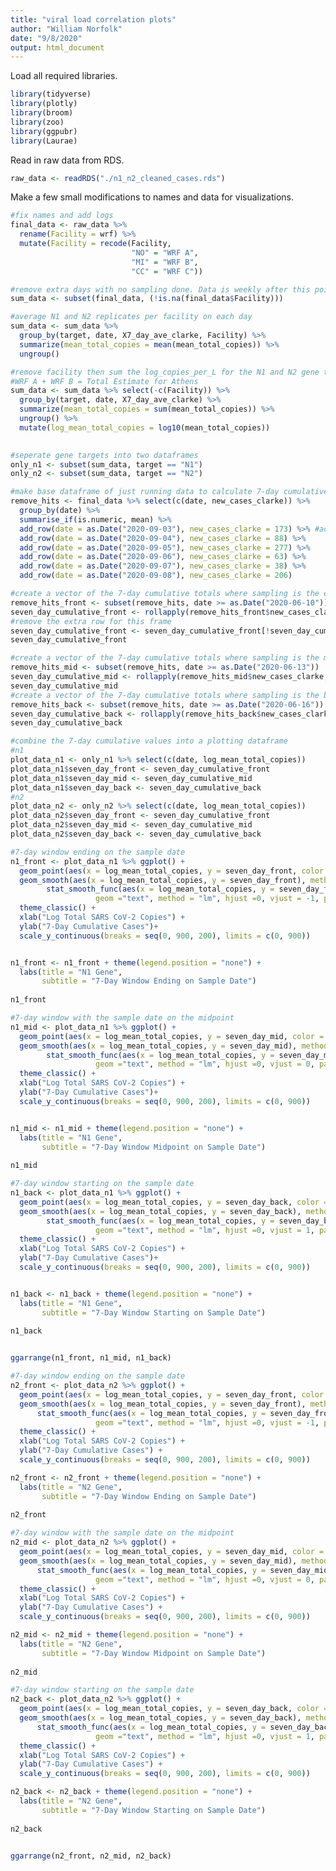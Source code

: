 ```yaml
---
title: "viral load correlation plots"
author: "William Norfolk"
date: "9/8/2020"
output: html_document
---
```



Load all required libraries.
```r
library(tidyverse)
library(plotly)
library(broom)
library(zoo)
library(ggpubr)
library(Laurae)
```

Read in raw data from RDS.
```r
raw_data <- readRDS("./n1_n2_cleaned_cases.rds")
```

Make a few small modifications to names and data for visualizations.


```r
#fix names and add logs
final_data <- raw_data %>%
  rename(Facility = wrf) %>%
  mutate(Facility = recode(Facility, 
                           "NO" = "WRF A",
                           "MI" = "WRF B",
                           "CC" = "WRF C"))

#remove extra days with no sampling done. Data is weekly after this point
sum_data <- subset(final_data, (!is.na(final_data$Facility)))

#average N1 and N2 replicates per facility on each day
sum_data <- sum_data %>% 
  group_by(target, date, X7_day_ave_clarke, Facility) %>%
  summarize(mean_total_copies = mean(mean_total_copies)) %>%
  ungroup()

#remove facility then sum the log_copies_per_L for the N1 and N2 gene targets. 
#WRF A + WRF B = Total Estimate for Athens
sum_data <- sum_data %>% select(-c(Facility)) %>%
  group_by(target, date, X7_day_ave_clarke) %>%
  summarize(mean_total_copies = sum(mean_total_copies)) %>%
  ungroup() %>%
  mutate(log_mean_total_copies = log10(mean_total_copies))
 

#seperate gene targets into two dataframes
only_n1 <- subset(sum_data, target == "N1")
only_n2 <- subset(sum_data, target == "N2")

```


```r
#make base dataframe of just running data to calculate 7-day cumulative values
remove_hits <- final_data %>% select(c(date, new_cases_clarke)) %>%
  group_by(date) %>%
  summarise_if(is.numeric, mean) %>%
  add_row(date = as.Date("2020-09-03"), new_cases_clarke = 173) %>% #add in missing days
  add_row(date = as.Date("2020-09-04"), new_cases_clarke = 88) %>%
  add_row(date = as.Date("2020-09-05"), new_cases_clarke = 277) %>%
  add_row(date = as.Date("2020-09-06"), new_cases_clarke = 63) %>%
  add_row(date = as.Date("2020-09-07"), new_cases_clarke = 38) %>%
  add_row(date = as.Date("2020-09-08"), new_cases_clarke = 206)

#create a vector of the 7-day cumulative totals where sampling is the end of the 7 days
remove_hits_front <- subset(remove_hits, date >= as.Date("2020-06-10"))
seven_day_cumulative_front <- rollapply(remove_hits_front$new_cases_clarke, 7, FUN = sum, by =7)
#remove the extra row for this frame
seven_day_cumulative_front <- seven_day_cumulative_front[!seven_day_cumulative_front %in% 924 ]
seven_day_cumulative_front

#create a vector of the 7-day cumulative totals where sampling is the middle of the 7 days
remove_hits_mid <- subset(remove_hits, date >= as.Date("2020-06-13"))
seven_day_cumulative_mid <- rollapply(remove_hits_mid$new_cases_clarke, 7, FUN = sum, by = 7)
seven_day_cumulative_mid
#create a vector of the 7-day cumulative totals where sampling is the beginning of the 7 days
remove_hits_back <- subset(remove_hits, date >= as.Date("2020-06-16"))
seven_day_cumulative_back <- rollapply(remove_hits_back$new_cases_clarke, 7, FUN = sum, by = 7)
seven_day_cumulative_back
```

```r
#combine the 7-day cumulative values into a plotting dataframe
#n1
plot_data_n1 <- only_n1 %>% select(c(date, log_mean_total_copies))
plot_data_n1$seven_day_front <- seven_day_cumulative_front
plot_data_n1$seven_day_mid <- seven_day_cumulative_mid
plot_data_n1$seven_day_back <- seven_day_cumulative_back
#n2
plot_data_n2 <- only_n2 %>% select(c(date, log_mean_total_copies))
plot_data_n2$seven_day_front <- seven_day_cumulative_front
plot_data_n2$seven_day_mid <- seven_day_cumulative_mid
plot_data_n2$seven_day_back <- seven_day_cumulative_back
```


```r
#7-day window ending on the sample date
n1_front <- plot_data_n1 %>% ggplot() + 
  geom_point(aes(x = log_mean_total_copies, y = seven_day_front, color = "Before Sample")) + 
  geom_smooth(aes(x = log_mean_total_copies, y = seven_day_front), method = "lm", se = FALSE) +
        stat_smooth_func(aes(x = log_mean_total_copies, y = seven_day_front), 
                   geom ="text", method = "lm", hjust =0, vjust = -1, parse = TRUE) +
  theme_classic() +
  xlab("Log Total SARS CoV-2 Copies") +
  ylab("7-Day Cumulative Cases")+
  scale_y_continuous(breaks = seq(0, 900, 200), limits = c(0, 900))


n1_front <- n1_front + theme(legend.position = "none") + 
  labs(title = "N1 Gene",
       subtitle = "7-Day Window Ending on Sample Date")
                             
n1_front

#7-day window with the sample date on the midpoint
n1_mid <- plot_data_n1 %>% ggplot() + 
  geom_point(aes(x = log_mean_total_copies, y = seven_day_mid, color = "Before Sample")) + 
  geom_smooth(aes(x = log_mean_total_copies, y = seven_day_mid), method = "lm", se = FALSE) +
        stat_smooth_func(aes(x = log_mean_total_copies, y = seven_day_mid), 
                   geom ="text", method = "lm", hjust =0, vjust = 0, parse = TRUE) +
  theme_classic() +
  xlab("Log Total SARS CoV-2 Copies") +
  ylab("7-Day Cumulative Cases")+
  scale_y_continuous(breaks = seq(0, 900, 200), limits = c(0, 900))


n1_mid <- n1_mid + theme(legend.position = "none") + 
  labs(title = "N1 Gene",
       subtitle = "7-Day Window Midpoint on Sample Date")
                             
n1_mid

#7-day window starting on the sample date
n1_back <- plot_data_n1 %>% ggplot() + 
  geom_point(aes(x = log_mean_total_copies, y = seven_day_back, color = "Before Sample")) + 
  geom_smooth(aes(x = log_mean_total_copies, y = seven_day_back), method = "lm", se = FALSE) +
        stat_smooth_func(aes(x = log_mean_total_copies, y = seven_day_back), 
                   geom ="text", method = "lm", hjust =0, vjust = 1, parse = TRUE) +
  theme_classic() +
  xlab("Log Total SARS CoV-2 Copies") +
  ylab("7-Day Cumulative Cases")+
  scale_y_continuous(breaks = seq(0, 900, 200), limits = c(0, 900))


n1_back <- n1_back + theme(legend.position = "none") + 
  labs(title = "N1 Gene",
       subtitle = "7-Day Window Starting on Sample Date")
                             
n1_back


ggarrange(n1_front, n1_mid, n1_back)
```

```r
#7-day window ending on the sample date
n2_front <- plot_data_n2 %>% ggplot() + 
  geom_point(aes(x = log_mean_total_copies, y = seven_day_front, color = "Before Sample")) + 
  geom_smooth(aes(x = log_mean_total_copies, y = seven_day_front), method = "lm", se = FALSE) +
      stat_smooth_func(aes(x = log_mean_total_copies, y = seven_day_front), 
                   geom ="text", method = "lm", hjust =0, vjust = -1, parse = TRUE) +
  theme_classic() +
  xlab("Log Total SARS CoV-2 Copies") +
  ylab("7-Day Cumulative Cases") +
  scale_y_continuous(breaks = seq(0, 900, 200), limits = c(0, 900))

n2_front <- n2_front + theme(legend.position = "none") + 
  labs(title = "N2 Gene",
       subtitle = "7-Day Window Ending on Sample Date")
                             
n2_front

#7-day window with the sample date on the midpoint
n2_mid <- plot_data_n2 %>% ggplot() + 
  geom_point(aes(x = log_mean_total_copies, y = seven_day_mid, color = "Before Sample")) + 
  geom_smooth(aes(x = log_mean_total_copies, y = seven_day_mid), method = "lm", se = FALSE) +
      stat_smooth_func(aes(x = log_mean_total_copies, y = seven_day_mid), 
                   geom ="text", method = "lm", hjust =0, vjust = 0, parse = TRUE) +
  theme_classic() +
  xlab("Log Total SARS CoV-2 Copies") +
  ylab("7-Day Cumulative Cases") +
  scale_y_continuous(breaks = seq(0, 900, 200), limits = c(0, 900))

n2_mid <- n2_mid + theme(legend.position = "none") + 
  labs(title = "N2 Gene",
       subtitle = "7-Day Window Midpoint on Sample Date")
                             
n2_mid

#7-day window starting on the sample date
n2_back <- plot_data_n2 %>% ggplot() + 
  geom_point(aes(x = log_mean_total_copies, y = seven_day_back, color = "Before Sample")) + 
  geom_smooth(aes(x = log_mean_total_copies, y = seven_day_back), method = "lm", se = FALSE) +
      stat_smooth_func(aes(x = log_mean_total_copies, y = seven_day_back), 
                   geom ="text", method = "lm", hjust =0, vjust = 1, parse = TRUE) +
  theme_classic() +
  xlab("Log Total SARS CoV-2 Copies") +
  ylab("7-Day Cumulative Cases") +
  scale_y_continuous(breaks = seq(0, 900, 200), limits = c(0, 900))

n2_back <- n2_back + theme(legend.position = "none") + 
  labs(title = "N2 Gene",
       subtitle = "7-Day Window Starting on Sample Date")
                             
n2_back


ggarrange(n2_front, n2_mid, n2_back)

```





